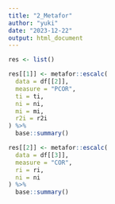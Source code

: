 ```yaml
---
title: "2_Metafor"
author: "yuki"
date: "2023-12-22"
output: html_document
---
```

```r
res <- list()
```

```r
res[[1]] <- metafor::escalc(
  data = df[[2]],
  measure = "PCOR",
  ti = ti,
  ni = ni, 
  mi = mi,
  r2i = r2i
) %>%
  base::summary()
```

```r
res[[2]] <- metafor::escalc(
  data = df[[3]],
  measure = "COR",
  ri = ri,
  ni = ni
) %>%
  base::summary()
```